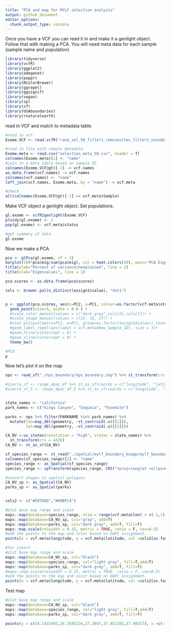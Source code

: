 ```yaml
---
title: "PCA and map for MYLF selection analysis"
output: github_document
editor_options: 
  chunk_output_type: console
---
```


Once you have a VCF you can read it in and make it a genlight object.  Follow that with making a PCA.  You will need meta data for each sample (sample name and population)

```r
library(tidyverse)
library(vcfR)
library(ggplot2)
library(adegenet)
library(poppr)
library(RColorBrewer)
library(ggrepel)
library(ggsignif)
library(vegan)
library(sp)
library(sf)
library(USAboundaries)
library(rnaturalearth)
```

read in VCF and match to metadata table.

```r

#read in vcf
Exome.VCF <- read.vcfR("rana_sel_50_filter1_removesites_filter3_noindels.recode.vcf")

#read in file with sample metadata
Exome.meta <- read.csv("selection_meta_50.csv", header = T)
colnames(Exome.meta)[1] <- "name"
#join in a meta table based on sample ID
colnames(Exome.VCF@gt)[-1] -> vcf.names
as.data.frame(vcf.names) -> vcf.names
colnames(vcf.names) <- "name"
left_join(vcf.names, Exome.meta, by = "name") -> vcf.meta

#check
all(colnames(Exome.VCF@gt)[-1] == vcf.meta$Sample)

```

Make VCF object a genlight object.  Set populations.

```r
gl.exome <- vcfR2genlight(Exome.VCF)
ploidy(gl.exome) <- 2
pop(gl.exome) <- vcf.meta$status

#get summary of data
gl.exome

```

Now we make a PCA

```r

pca <- glPca(gl.exome, nf = 3)
barplot(100*pca$eig/sum(pca$eig), col = heat.colors(50), main="PCA Eigenvalues")
title(ylab="Percent of variance\nexplained", line = 2)
title(xlab="Eigenvalues", line = 1)

pca.scores <- as.data.frame(pca$scores)

cols <- brewer.pal(n_distinct(assign1$value), "Set1")


p <- ggplot(pca.scores, aes(x=PC2, y=PC1, colour=as.factor(vcf.meta$status))) + 
  geom_point(size=5, alpha = 0.6 ) + 
  #scale_color_manual(values = c("dark grey",cols[2],cols[1])) + 
  #scale_shape_manual(values = c(15, 16, 17)) +
  #stat_ellipse(aes(x=PC2, y=PC1, group=as.factor(assign1$value)),level = 0.95, size = 1) + 
  #geom_label_repel(aes(label = vcf.meta$New_Sample_ID), size = 3)+
  #geom_hline(yintercept = 0) + 
  #geom_vline(xintercept = 0) +
  theme_bw()

#PCA 
p

```

Now let's plot it on the map


```r
nps <- read_sf("./nps_boundary/nps_boundary.shp") %>% st_transform(crs = 4326) 

#sierra_sf <- range_dpac_df %>% st_as_sf(coords = c("longitude", "latitude"), crs = 4326)
#sierra_sf_5 <- range_dpac_df_5 %>% st_as_sf(coords = c("longitude", "latitude"), crs = 4326)


state_names <- "california"
park_names <- c("Kings Canyon", "Sequoia", "Yosemite")

parks <- nps %>% filter(PARKNAME %in% park_names) %>% 
  mutate(lon=map_dbl(geometry, ~st_centroid(.x)[[1]]),
         lat=map_dbl(geometry, ~st_centroid(.x)[[2]]))

CA_NV <-us_states(resolution = "high", states = state_names) %>%
  st_transform(crs = 4326)
CA_NV <- st_as_sf(CA_NV)

sf_species_range <- st_read("./spatial/mylf_boundary_knapp/mylf_boundary_final.shp")
colnames(sf_species_range)[2] <- "name"
species_range <- as_Spatial(sf_species_range)
species_range <- spTransform(species_range, CRS("+proj=longlat +ellps=WGS84 +datum=WGS84"))

#convert shapes to spatial polygons
CA_NV_sp <- as_Spatial(CA_NV)
parks_sp <- as_Spatial(parks)


cols2 <- c("#F8766D","#00BFC4")

#plot base map range and scale
maps::map(database=species_range, xlim = range(vcf.meta$lon) + c(-1,1), ylim = range(vcf.meta$lat)+c(-.5,.5), col="light gray", fill=T, mar=c(2,1,1,1))
maps::map(database=CA_NV_sp, col="gray", add=T)
maps::map(database=parks_sp, col="dark gray", add=T, fill=T)
maps::map.scale(relwidth = 0.15, metric = TRUE, ratio = F, cex=0.5)
#add the points to the map and color based on DAPC assignment.
points(x = vcf.meta$longitude, y = vcf.meta$latitude, col =cols2[as.factor(vcf.meta$status_binary)], pch=19, cex=1.5)

#for insert
#plot base map range and scale
maps::map(database=CA_NV_sp, col="black")
maps::map(database=species_range, col="light gray", fill=T,add=T)
maps::map(database=parks_sp, col="dark gray", add=T, fill=T)
#maps::map.scale(relwidth = 0.15, metric = TRUE, ratio = F, cex=0.5)
#add the points to the map and color based on DAPC assignment.
points(x = vcf.meta$longitude, y = vcf.meta$latitude, col =cols2[as.factor(vcf.meta$status_binary)], pch=19, cex=.5)

```

Test map

```r


#plot base map range and scale
maps::map(database=CA_NV_sp, col="black")
maps::map(database=species_range, col="light gray", fill=T,add=T)
maps::map(database=parks_sp, col="dark gray", add=T, fill=T)

points(y = c(34.1431992,34.3545116,37.3047,37.851102,37.90317), x =c(-117.0677172,-117.856104,-119.1251,-119.65861,-119.44083), col ="red", pch=19, cex=.5)

```

